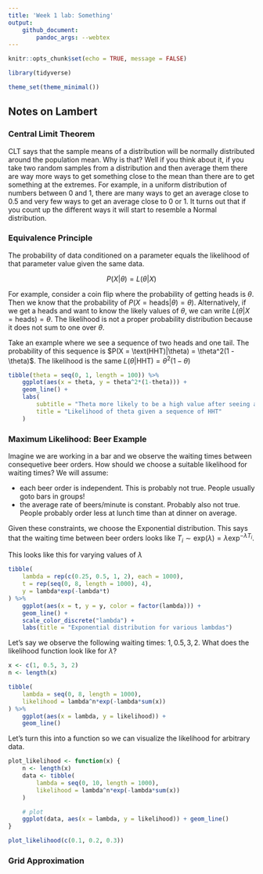 ```yaml
---
title: 'Week 1 lab: Something'
output: 
    github_document:
        pandoc_args: --webtex
---
```


```r
knitr::opts_chunk$set(echo = TRUE, message = FALSE)
```

```r
library(tidyverse)

theme_set(theme_minimal())
```

## Notes on Lambert


### Central Limit Theorem
CLT says that the sample means of a distribution will be normally distributed around the population mean. Why is that? Well if you think about it, if you take two random samples from a distribution and then average them there are way more ways to get something close to the mean than there are to get something at the extremes. For example, in a uniform distribution of numbers between 0 and 1, there are many ways to get an average close to 0.5 and very few ways to get an average close to 0 or 1. It turns out that if you count up the different ways it will start to resemble a Normal distribution.

### Equivalence Principle
The probability of data conditioned on a parameter equals the likelihood of that parameter value given the same data.

$$P(X|\theta) = L(\theta|X)$$

For example, consider a coin flip where the probability of getting heads is $\theta$. Then we know that the probability of $P(X = \text{heads}|\theta) = \theta$). Alternatively, if we get a heads and want to know the likely values of $\theta$, we can write $L(\theta|X = \text{heads}) = \theta$. The likelihood is not a proper probability distribution because it does not sum to one over $\theta$.

Take an example where we see a sequence of two heads and one tail. The probability of this sequence is $P(X = \text(HHT)|\theta) = \theta^2(1 - \theta)$. The likelihood is the same $L(\theta|\text{HHT}) = \theta^2(1 - \theta)$

```r
tibble(theta = seq(0, 1, length = 100)) %>% 
    ggplot(aes(x = theta, y = theta^2*(1-theta))) + 
    geom_line() +
    labs(
        subtitle = "Theta more likely to be a high value after seeing a HHT sequence",
        title = "Likelihood of theta given a sequence of HHT"
    )
```

### Maximum Likelihood: Beer Example
Imagine we are working in a bar and we observe the waiting times between consequetive beer orders. How should we choose a suitable likelihood for waiting times? We will assume:

- each beer order is independent. This is probably not true. People usually goto bars in groups!
- the average rate of beers/minute is constant. Probably also not true. People probably order less at lunch time than at dinner on average.

Given these constraints, we choose the Exponential distribution. This says that the waiting time between beer orders looks like $T_i \sim \text{exp}(\lambda) = \lambda\text{exp}^{-\lambda T_i}$.

This looks like this for varying values of $\lambda$
```r
tibble(
    lambda = rep(c(0.25, 0.5, 1, 2), each = 1000),
    t = rep(seq(0, 8, length = 1000), 4), 
    y = lambda*exp(-lambda*t)
) %>% 
    ggplot(aes(x = t, y = y, color = factor(lambda))) +
    geom_line() +
    scale_color_discrete("lambda") +
    labs(title = "Exponential distribution for various lambdas")
```

Let's say we observe the following waiting times: $1, 0.5, 3, 2$. What does the likelihood function look like for $\lambda$?

```r
x <- c(1, 0.5, 3, 2)
n <- length(x)

tibble(
    lambda = seq(0, 8, length = 1000),
    likelihood = lambda^n*exp(-lambda*sum(x))
) %>% 
    ggplot(aes(x = lambda, y = likelihood)) +
    geom_line()
```

Let's turn this into a function so we can visualize the likelihood for arbitrary data.
```r
plot_likelihood <- function(x) {
    n <- length(x)
    data <- tibble(
        lambda = seq(0, 10, length = 1000),
        likelihood = lambda^n*exp(-lambda*sum(x))
    )

    # plot
    ggplot(data, aes(x = lambda, y = likelihood)) + geom_line()
}

plot_likelihood(c(0.1, 0.2, 0.3))
```

### Grid Approximation
